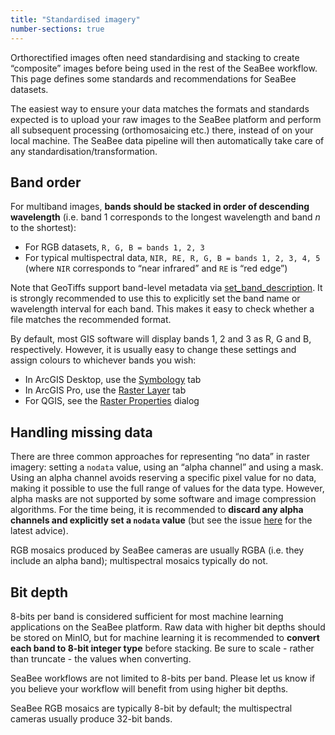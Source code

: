 ```yaml
---
title: "Standardised imagery"
number-sections: true
---
```


Orthorectified images often need standardising and stacking to create "composite" images before being used in the rest of the SeaBee workflow. This page defines some standards and recommendations for SeaBee datasets.

:::{.callout-tip}
The easiest way to ensure your data matches the formats and standards expected is to upload your raw images to the SeaBee platform and perform all subsequent processing (orthomosaicing etc.) there, instead of on your local machine. The SeaBee data pipeline will then automatically take care of any standardisation/transformation.
:::

## Band order {#sec-band-order}

For multiband images, **bands should be stacked in order of descending wavelength** (i.e. band 1 corresponds to the longest wavelength and band $n$ to the shortest):

 * For RGB datasets, `R, G, B = bands 1, 2, 3`
 * For typical multispectral data, `NIR, RE, R, G, B = bands 1, 2, 3, 4, 5` (where `NIR` corresponds to "near infrared" and `RE` is "red edge")

Note that GeoTiffs support band-level metadata via [set_band_description](https://rasterio.readthedocs.io/en/stable/api/rasterio.io.html#rasterio.io.BufferedDatasetWriter.set_band_description). It is strongly recommended to use this to explicitly set the band name or wavelength interval for each band. This makes it easy to check whether a file matches the recommended format.

:::{.callout-tip}
By default, most GIS software will display bands 1, 2 and 3 as R, G and B, respectively. However, it is usually easy to change these settings and assign colours to whichever bands you wish:

 * In ArcGIS Desktop, use the [Symbology](https://resources.arcgis.com/en/help/main/10.2/index.html#/Drawing_a_multiband_raster_dataset_as_an_RGB_composite/009t00000073000000/) tab
 * In ArcGIS Pro, use the [Raster Layer](https://desktop.arcgis.com/en/arcmap/latest/manage-data/raster-and-images/setting-the-default-bands-to-display-multiband-rasters.htm) tab
 * For QGIS, see the [Raster Properties](https://docs.qgis.org/3.22/en/docs/user_manual/working_with_raster/raster_properties.html?highlight=multiband#multiband-color) dialog
:::

## Handling missing data {#sec-nodata}

There are three common approaches for representing "no data" in raster imagery: setting a `nodata` value, using an "alpha channel" and using a mask. Using an alpha channel avoids reserving a specific pixel value for no data, making it possible to use the full range of values for the data type. However, alpha masks are not supported by some software and image compression algorithms. For the time being, it is recommended to **discard any alpha channels and explicitly set a `nodata` value** (but see the issue [here](https://github.com/SeaBee-no/documentation/issues/30) for the latest advice).

:::{.callout-note}
RGB mosaics produced by SeaBee cameras are usually RGBA (i.e. they include an alpha band); multispectral mosaics typically do not.
:::

## Bit depth {#sec-bit-depth}

8-bits per band is considered sufficient for most machine learning applications on the SeaBee platform. Raw data with higher bit depths should be stored on MinIO, but for machine learning it is recommended to **convert each band to 8-bit integer type** before stacking. Be sure to scale - rather than truncate - the values when converting.

SeaBee workflows are not limited to 8-bits per band. Please let us know if you believe your workflow will benefit from using higher bit depths.

:::{.callout-note}
SeaBee RGB mosaics are typically 8-bit by default; the multispectral cameras usually produce 32-bit bands.
:::